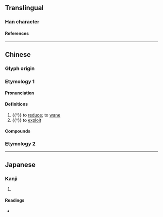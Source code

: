 {{also|脧}}
{{character info/new}}
==Translingual==

===Han character===
{{Han char|rn=74|rad=月|as=07|sn=11|four=73247|canj=BICE|ids=⿰月夋}}

====References====
{{Han ref|kx=0505.260|dkj=14365|dj=0884.200|hdz=32082.100|uh=6718}}

----

==Chinese==

===Glyph origin===
{{Han etym}}

===Etymology 1===
{{zh-forms}}

====Pronunciation====
{{zh-pron
|m=juān
|c=syun1,zyun1,zeon1,zeon3
|mc=y
|oc=y
|cat=v
}}

====Definitions====
{{zh-hanzi}}

# {{†}} to [[reduce]]; to [[wane]]
# {{†}} to [[exploit]]

====Compounds====
{{zh-der|日朘月削|歲朘月耗|日削月朘|朘削}}

===Etymology 2===
{{zh-see|脧|v}}

----

==Japanese==

===Kanji===
{{ja-kanji|grade=|rs=月07}}

# {{rfdef|ja|sort=月07}}

====Readings====
* {{ja-readings|on=せん|kun=ちじまる,ちじむ,へる}}